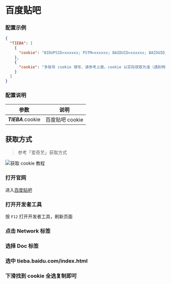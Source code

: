 
<CardList />

# 百度贴吧

### 配置示例

```json filename="config.json" copy
{
  "TIEBA": [
    {
      "cookie": "BIDUPSID=xxxxxx; PSTM=xxxxxx; BAIDUID=xxxxxx; BAIDUID_BFESS=xxxxxx; delPer=xxxxxx; PSINO=xxxxxx; H_PS_PSSID=xxxxxx; BA_HECTOR=xxxxxx; BDORZ=xxxxxx; TIEBA_USERTYPE=xxxxxx; st_key_id=xxxxxx; BDUSS=xxxxxx; BDUSS_BFESS=xxxxxx; STOKEN=xxxxxx; TIEBAUID=xxxxxx; ab_sr=xxxxxx; st_data=xxxxxx; st_sign=xxxxxx;"
    },
    {
      "cookie": "多账号 cookie 填写，请参考上面，cookie 以实际获取为准（遇到特殊字符如双引号\" 请加反斜杠转义）"
    }
  ]
}
```

### 配置说明

|        参数        |      说明       |
| :----------------: | :-------------: |
| _**TIEBA**_.cookie | 百度贴吧 cookie |

## 获取方式

> 参考「爱奇艺」获取方式

![获取 cookie 教程](../img/iqiyi_cookie.png)

<Steps>

### 打开官网

进入[百度贴吧](https://tieba.baidu.com/index.html)

### 打开开发者工具

按 `F12` 打开开发者工具，刷新页面

### 点击 Network 标签

### 选择 Doc 标签

### 选中 tieba.baidu.com/index.html

### 下滑找到 cookie 全选复制即可

</Steps>

